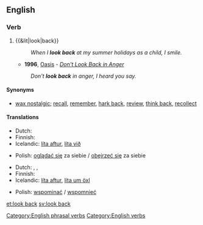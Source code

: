 ==English==

===Verb===
{{infl|en|verb|head=to [[look]] [[back]]}}

# {{&lit|look|back}}
#: ''When I '''look back''' at my summer holidays as a child, I smile.''
#* '''1996''', [[w:Oasis (band)|Oasis]] - ''[[w:Don't Look Back in Anger|Don't Look Back in Anger]]''
#: ''Don't '''look back''' in anger, I heard you say.''

====Synonyms====
* {{sense|reminisce}} [[wax nostalgic]]; [[recall]], [[remember]], [[hark back]], [[review]], [[think back]], [[recollect]]

====Translations====
{{trans-top|to look behind oneself}}
* Dutch: {{t-|nl|achterom kijken}}
* Finnish: {{t|fi|katsoa}} {{t|fi|taakseen}}
* Icelandic: [[líta aftur]], [[líta við]]
{{trans-mid}}
* Polish: [[oglądać się]] za siebie / [[obejrzeć się]] za siebie
{{trans-bottom}}

{{trans-top|to reminisce about the past}}
* Dutch: {{t-|nl|achterom kijken}}, {{t-|nl|terugkijken}}, {{t|nl|omzien}}
* Finnish: {{t|fi|muistella}}
* Icelandic: [[líta aftur]], [[líta um öxl]]
{{trans-mid}}
* Polish: [[wspominać]] / [[wspomnieć]]
{{trans-bottom}}

[[Category:English phrasal verbs]]
[[Category:English verbs]]

[[et:look back]]
[[sv:look back]]